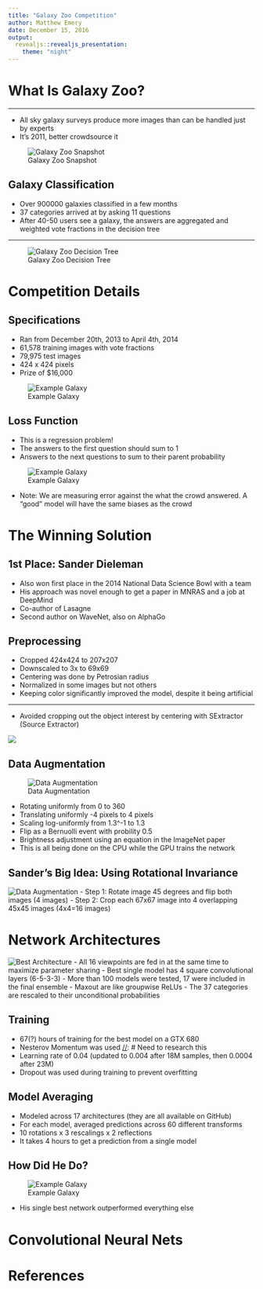 ```yaml
---
title: "Galaxy Zoo Competition"
author: Matthew Emery
date: December 15, 2016
output: 
  revealjs::revealjs_presentation:
    theme: "night"
---
```


# What Is Galaxy Zoo?

----

 - All sky galaxy surveys produce more images than can be handled just by experts
 - It's 2011, better crowdsource it

![Galaxy Zoo Snapshot](../img/GalaxyZoo.jpg)

## Galaxy Classification

 - Over 900000 galaxies classified in a few months
 - 37 categories arrived at by asking 11 questions 
 - After 40-50 users see a galaxy, the answers are aggregated and weighted vote fractions in the decision tree
 
----

![Galaxy Zoo Decision Tree](../img/galaxy_decision_tree.png)


# Competition Details

## Specifications

- Ran from December 20th, 2013 to April 4th, 2014
- 61,578 training images with vote fractions
- 79,975 test images
- 424 x 424 pixels
- Prize of $16,000

![Example Galaxy](../img/262642.jpg)

## Loss Function

- This is a regression problem!
- The answers to the first question should sum to 1
- Answers to the next questions to sum to their parent probability

![Example Galaxy](../img/RMSE.png)

- Note: We are measuring error against the what the crowd answered. A "good" model will have the same biases as the crowd

[//]: # https://www.kaggle.com/c/galaxy-zoo-the-galaxy-challenge/details/the-galaxy-zoo-decision-tree

# The Winning Solution

## 1st Place: Sander Dieleman

- Also won first place in the 2014 National Data Science Bowl with a team
- His approach was novel enough to get a paper in MNRAS and a job at DeepMind
- Co-author of Lasagne
- Second author on WaveNet, also on AlphaGo

## Preprocessing

- Cropped 424x424 to 207x207
- Downscaled to 3x to 69x69
- Centering was done by Petrosian radius
- Normalized in some images but not others
- Keeping color significantly improved the model, despite it being artificial

---

- Avoided cropping out the object interest by centering with SExtractor (Source Extractor)

<img class="center" src="../img/sextractor.png">


## Data Augmentation

![Data Augmentation](../img/data_augmentation.png)
 
 - Rotating uniformly from 0 to 360
 - Translating uniformly -4 pixels to 4 pixels
 - Scaling log-uniformly from 1.3^-1 to 1.3
 - Flip as a Bernuolli event with probility 0.5
 - Brightness adjustment using an equation in the ImageNet paper
 - This is all being done on the CPU while the GPU trains the network

## Sander's Big Idea: Using Rotational Invariance

![Data Augmentation](../img/viewpoint_extraction.png)
 - Step 1: Rotate image 45 degrees and flip both images (4 images)
 - Step 2: Crop each 67x67 image into 4 overlapping 45x45 images (4x4=16 images) 

# Network Architectures

![Best Architecture](../img/architecture.png)
- All 16 viewpoints are fed in at the same time to maximize parameter sharing
- Best single model has 4 square convolutional layers (6-5-3-3)
- More than 100 models were tested, 17 were included in the final ensemble
- Maxout are like groupwise ReLUs
- The 37 categories are rescaled to their unconditional probabilities

## Training

- 67(?) hours of training for the best model on a GTX 680
- Nesterov Momentum was used [//]: # Need to research this
- Learning rate of 0.04 (updated to 0.004 after 18M samples, then 0.0004 after 23M)
- Dropout was used during training to prevent overfitting

## Model Averaging

- Modeled across 17 architectures (they are all available on GitHub)
- For each model, averaged predictions across 60 different transforms 
- 10 rotations x 3 rescalings x 2 reflections
- It takes 4 hours to get a prediction from a single model

## How Did He Do?

![Example Galaxy](../img/galaxyzoo_results.png)

- His single best network outperformed everything else

# Convolutional Neural Nets



# References

